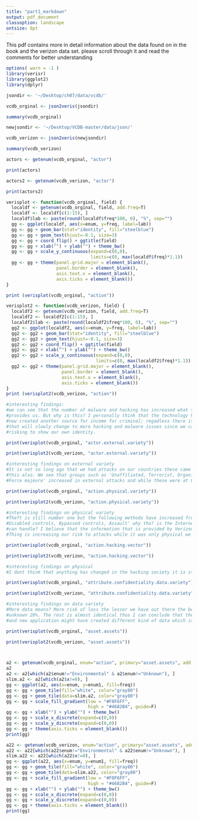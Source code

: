 ```yaml
---
title: "part1_markdown"
output: pdf_document
classoption: landscape
ontsize: 8pt
---
```


This pdf contains more in detail information about the data found on in the book and the verizon data set. please scroll through it and read the comments for better understanding

```r
options( warn = -1 )
library(verisr)
library(ggplot2)
library(dplyr)

jsondir <- '~/Desktop/ch07/data/vcdb/'

vcdb_orginal <- json2veris(jsondir)

summary(vcdb_orginal)

newjsondir <- '~/Desktop/VCDB-master/data/json/'

vcdb_verizon <- json2veris(newjsondir)

summary(vcdb_verizon)

actors <- getenum(vcdb_orginal, "actor")

print(actors)

actors2 <- getenum(vcdb_verizon, "actor")

print(actors2)

verisplot <- function(vcdb_orginal, field) {
  localdf <- getenum(vcdb_orginal, field, add.freq=T)
  localdf <- localdf[c(1:15), ]
  localdf$lab <- paste(round(localdf$freq*100, 0), "%", sep="")
  gg <- ggplot(localdf, aes(x=enum, y=freq, label=lab))
  gg <- gg + geom_bar(stat="identity", fill="steelblue")
  gg <- gg + geom_text(hjust=-0.1, size=3)
  gg <- gg + coord_flip() + ggtitle(field)
  gg <- gg + xlab("") + ylab("") + theme_bw()
  gg <- gg + scale_y_continuous(expand=c(0,0),
                                limits=c(0, max(localdf$freq)*1.1))
  gg <- gg + theme(panel.grid.major = element_blank(),
                   panel.border = element_blank(),
                   axis.text.x = element_blank(),
                   axis.ticks = element_blank())
}

print (verisplot(vcdb_orginal, "action"))

verisplot2 <- function(vcdb_verizon, field) {
  localdf2 <- getenum(vcdb_verizon, field, add.freq=T)
  localdf2 <- localdf2[c(1:15), ]
  localdf2$lab <- paste(round(localdf2$freq*100, 0), "%", sep="")
  gg2 <- ggplot(localdf2, aes(x=enum, y=freq, label=lab))
  gg2 <- gg2 + geom_bar(stat="identity", fill="steelblue")
  gg2 <- gg2 + geom_text(hjust=-0.1, size=3)
  gg2 <- gg2 + coord_flip() + ggtitle(field)
  gg2 <- gg2 + xlab("") + ylab("") + theme_bw()
  gg2 <- gg2 + scale_y_continuous(expand=c(0,0),
                                  limits=c(0, max(localdf2$freq)*1.1))
  gg2 <- gg2 + theme(panel.grid.major = element_blank(),
                     panel.border = element_blank(),
                     axis.text.x = element_blank(),
                     axis.ticks = element_blank())
}
print (verisplot2(vcdb_verizon, "action"))

#interesting findings:
#we can see that the number of malware and hacking has increased what the book has provides and what verizon
#provides us. But why is this? I personally think that the technology has created a bigger infrastructure which has
#now created another source for income for criminal; regadless there is still a huge number of physical theft and
#that will slowly change to more hacking and malware issues since we can now steal information and sell without
#risking to show our own identity.

print(verisplot(vcdb_orginal, "actor.external.variety"))

print(verisplot2(vcdb_verizon, "actor.external.variety"))

#interesting findings on external variety
#It is not so long ago that we had attacks on our countries these came in physcial form but we see slowly change in
#this also. We see that groups such as 'Unaffiliated, Terrorist, Organized crime, Nation???state, Former employee,
#Force majeure' increased in external attacks and while these were at 0% during the older data set!

print(verisplot(vcdb_orginal, "action.physical.variety"))

print(verisplot2(vcdb_verizon, "action.physical.variety"))

#interesting findings on physical variety
#Theft is still number one but the following methods have increased from 0%: 'Tampering, Surveillance, Skimmer,
#Disabled controls, Bypassed controls, Assault' why tho? is the Internet of Thing creating a bigger problom that we
#can handle? I believe that the information that is provided by Verizon to us is showing prove that the Internet of
#Thing is increasing our risk to attacks while it was only physical we can see many other forms growing.

print(verisplot(vcdb_orginal, "action.hacking.vector"))

print(verisplot2(vcdb_verizon, "action.hacking.vector"))

#interesting findings on physical
#I dont think that anything has changed in the hacking society it is still an elite group which has his own way of #surviving.

print(verisplot(vcdb_orginal, "attribute.confidentiality.data.variety"))

print(verisplot2(vcdb_verizon, "attribute.confidentiality.data.variety"))

#interesting findings on data variety
#More data means? More risk of loss the lesser we have out there the better we can see that their is a huge portion
#unknown 20%. The rest is almost identical thus I can conclude that the data has not much changed but we got bigger
#and new application might have created different kind of data which is not logged yet such as Tor

print(verisplot(vcdb_orginal, "asset.assets"))

print(verisplot2(vcdb_verizon, "asset.assets"))



a2 <- getenum(vcdb_orginal, enum="action", primary="asset.assets", add.freq=T)
a2
a2 <- a2[which(a2$enum!="Environmental" & a2$enum!="Unknown"), ]
slim.a2 <- a2[which(a2$x!=0), ]
gg <- ggplot(a2, aes(x=enum, y=enum1, fill=freq))
gg <- gg + geom_tile(fill="white", color="gray80")
gg <- gg + geom_tile(data=slim.a2, color="gray80")
gg <- gg + scale_fill_gradient(low = "#F0F6FF",
                               high = "#4682B4", guide=F)
gg <- gg + xlab("") + ylab("") + theme_bw()
gg <- gg + scale_x_discrete(expand=c(0,0))
gg <- gg + scale_y_discrete(expand=c(0,0))
gg <- gg + theme(axis.ticks = element_blank())
print(gg)

a22 <- getenum(vcdb_verizon, enum="action", primary="asset.assets", add.freq=T)
a22 <- a22[which(a22$enum!="Environmental" & a22$enum!="Unknown"), ]
slim.a22 <- a22[which(a22$x!=0), ]
gg <- ggplot(a22, aes(x=enum, y=enum1, fill=freq))
gg <- gg + geom_tile(fill="white", color="gray80")
gg <- gg + geom_tile(data=slim.a22, color="gray80")
gg <- gg + scale_fill_gradient(low = "#F0F6FF",
                               high = "#4682B4", guide=F)
gg <- gg + xlab("") + ylab("") + theme_bw()
gg <- gg + scale_x_discrete(expand=c(0,0))
gg <- gg + scale_y_discrete(expand=c(0,0))
gg <- gg + theme(axis.ticks = element_blank())
print(gg)

```

